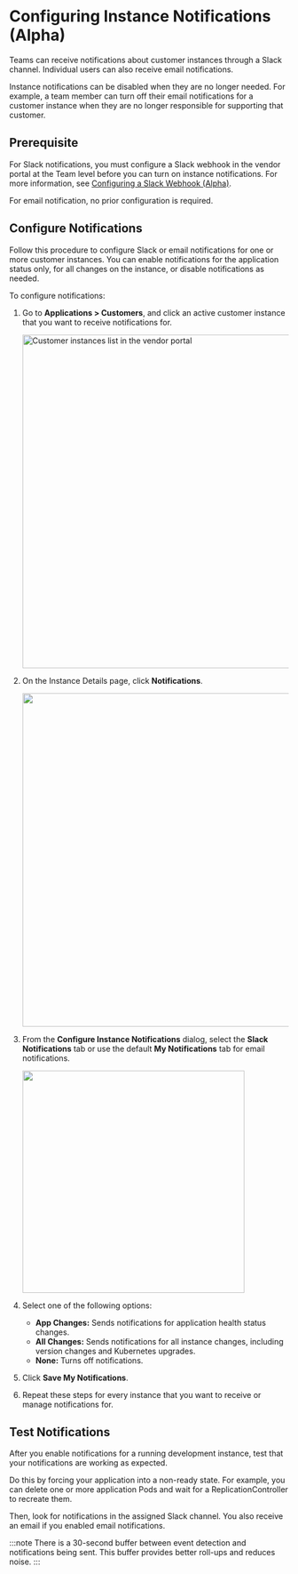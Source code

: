 

# Configuring Instance Notifications (Alpha)

<NotificationsAbout/>

Teams can receive notifications about customer instances through a Slack channel. Individual users can also receive email notifications.

Instance notifications can be disabled when they are no longer needed. For example, a team member can turn off their email notifications for a customer instance when they are no longer responsible for supporting that customer.

## Prerequisite

For Slack notifications, you must configure a Slack webhook in the vendor portal at the Team level before you can turn on instance notifications. For more information, see [Configuring a Slack Webhook (Alpha)](team-management-slack-config).

For email notification, no prior configuration is required.

## Configure Notifications

Follow this procedure to configure Slack or email notifications for one or more customer instances. You can enable notifications for the application status only, for all changes on the instance, or disable notifications as needed.

To configure notifications:

1. Go to **Applications > Customers**, and click an active customer instance that you want to receive notifications for.

    <img src="/images/customer-instances.png" alt="Customer instances list in the vendor portal" width="600"/>

1. On the Instance Details page, click **Notifications**.

    <img width="600px" src="/images/instance-notifications.png" />

1. From the **Configure Instance Notifications** dialog, select the **Slack Notifications** tab or use the default **My Notifications** tab for email notifications.
 
    <img width="400px" src="/images/instance-notifications-dialog.png" />

1. Select one of the following options:

    - **App Changes:** Sends notifications for application health status changes.
    - **All Changes:** Sends notifications for all instance changes, including version changes and Kubernetes upgrades.
    - **None:** Turns off notifications.

1. Click **Save My Notifications**.

1. Repeat these steps for every instance that you want to receive or manage notifications for.


## Test Notifications

After you enable notifications for a running development instance, test that your notifications are working as expected.

Do this by forcing your application into a non-ready state. For example, you can delete one or more application Pods and wait for a ReplicationController to recreate them.

Then, look for notifications in the assigned Slack channel. You also receive an email if you enabled email notifications.

:::note
There is a 30-second buffer between event detection and notifications being sent. This buffer provides better roll-ups and reduces noise.
:::